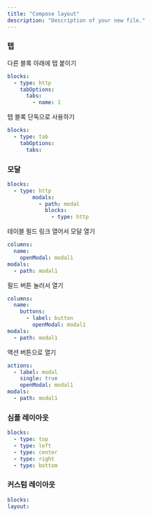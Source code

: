 ```yaml
---
title: "Compose layout"
description: "Description of your new file."
---
```


### 탭

다른 블록 아래에 탭 붙이기

```yaml
blocks:
  - type: http
    tabOptions:
      tabs:
        - name: 1
```

탭 블록 단독으로 사용하기

```yaml
blocks:
  - type: tab
    tabOptions:
      tabs: 
```

### 모달

```yaml
blocks:
  - type: http
		modals:
		  - path: modal
		    blocks: 
		      - type: http
```

테이블 필드 링크 열어서 모달 열기

```yaml
columns:
  name:
    openModal: modal1
modals:
  - path: modal1
```

필드 버튼 눌러서 열기

```yaml
columns:
  name:
    buttons:
      - label: button
        openModal: modal1
modals:
  - path: modal1
```

액션 버튼으로 열기

```yaml
actions:
  - label: modal
    single: true
    openModal: modal1
modals:
  - path: modal1    
```

### 심플 레이아웃

```yaml
blocks:
  - type: top
  - type: left
  - type: center
  - type: right
  - type: bottom
```

### 커스텀 레이아웃

```yaml
blocks:
layout: 
```
